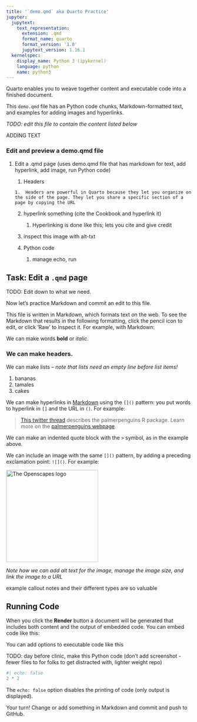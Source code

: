 ```yaml
---
title: '`demo.qmd` aka Quarto Practice'
jupyter:
  jupytext:
    text_representation:
      extension: .qmd
      format_name: quarto
      format_version: '1.0'
      jupytext_version: 1.16.1
  kernelspec:
    display_name: Python 3 (ipykernel)
    language: python
    name: python3
---
```


Quarto enables you to weave together content and executable code into a finished document.

This `demo.qmd` file has an Python code chunks, Markdown-formatted text, and examples for adding images and hyperlinks.

*TODO: edit this file to contain the content listed below*

ADDING TEXT

### Edit and preview a demo.qmd file

1.  Edit a .qmd page (uses demo.qmd file that has markdown for text, add hyperlink, add image, run Python code)

    1.   Headers

        1.  Headers are powerful in Quarto because they let you organize on the side of the page. They let you share a specific section of a page by copying the URL

    2.  hyperlink something (cite the Cookbook and hyperlink it)

        1.  Hyperlinking is done like this; lets you cite and give credit

    3.  inspect this image with alt-txt

    4.  Python code

        1.  manage echo, run

## Task: Edit a `.qmd` page

TODO: Edit down to what we need.

Now let's practice Markdown and commit an edit to this file.

This file is written in Markdown, which formats text on the web. To see the Markdown that results in the following formatting, click the pencil icon to edit, or click 'Raw' to inspect it. For example, with Markdown:

We can make words **bold** or *italic*.

### We can make headers.

We can make lists – *note that lists need an empty line before list items!*

1.  bananas
2.  tamales
3.  cakes

We can make hyperlinks in [Markdown](https://quarto.org/docs/authoring/markdown-basics.html) using the `[]()` pattern: you put words to hyperlink in `[]` and the URL in `()`. For example:

> [This twitter thread](https://twitter.com/allison_horst/status/1287772985630191617) describes the palmerpenguins R package. Learn more on the [palmerpenguins webpage](https://allisonhorst.github.io/palmerpenguins).

We can make an indented quote block with the `>` symbol, as in the example above.

We can include an image with the same `[]()` pattern, by adding a preceding exclamation point: `![]()`. For example:

[![The Openscapes logo](/images/openscapes_hex.png){fig-alt="Openscapes logo. A hexagonal shape with orange border, yellow background, the word openscapes in orange above a cartoon evoking a landscape of data plots" width="250"}](https://openscapes.org/)

*Note how we can add alt text for the image, manage the image size, and link the image to a URL*

:::{.callout-note}
example callout notes and their different types are so valuable
:::



## Running Code

When you click the **Render** button a document will be generated that includes both content and the output of embedded code. You can embed code like this:

You can add options to executable code like this

TODO: day before clinic, make this Python code (don't add screenshot - fewer files to for folks to get distracted with, lighter weight repo)

```r
#| echo: false
2 * 2
```

The `echo: false` option disables the printing of code (only output is displayed).


Your turn! Change or add something in Markdown and commit and push to GitHub.
